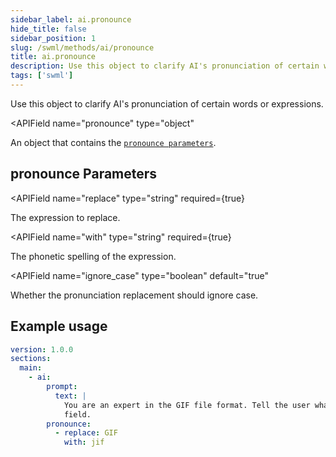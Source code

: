```yaml
---
sidebar_label: ai.pronounce
hide_title: false
sidebar_position: 1
slug: /swml/methods/ai/pronounce
title: ai.pronounce
description: Use this object to clarify AI's pronunciation of certain words or expressions.
tags: ['swml']
---
```



Use this object to clarify AI's pronunciation of certain words or expressions.

<APIField
  name="pronounce"
  type="object"
>
  An object that contains the [`pronounce parameters`](#pronounce-parameters).
</APIField>


## pronounce Parameters

<APIField
  name="replace"
  type="string"
  required={true}
>
  The expression to replace.
</APIField>

<APIField
  name="with"
  type="string"
  required={true}
>
  The phonetic spelling of the expression.
</APIField>

<APIField
  name="ignore_case"
  type="boolean"
  default="true"
>
  Whether the pronunciation replacement should ignore case.
</APIField>

## **Example usage**

```yaml andJson
version: 1.0.0
sections:
  main:
    - ai:
        prompt:
          text: |
            You are an expert in the GIF file format. Tell the user whatever they'd like to know in this
            field.
        pronounce:
          - replace: GIF
            with: jif
```
